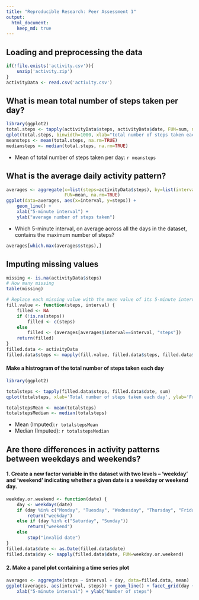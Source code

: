 ```yaml
---
title: "Reproducible Research: Peer Assessment 1"
output: 
  html_document:
    keep_md: true
---
```



## Loading and preprocessing the data

```r
if(!file.exists('activity.csv')){
    unzip('activity.zip')
}
activityData <- read.csv('activity.csv')
```

## What is mean total number of steps taken per day?

```r
library(ggplot2)
total.steps <- tapply(activityData$steps, activityData$date, FUN=sum, na.rm=TRUE)
qplot(total.steps, binwidth=1000, xlab="total number of steps taken each day")
meansteps <- mean(total.steps, na.rm=TRUE)
mediansteps <- median(total.steps, na.rm=TRUE)
```
* Mean of total number of steps taken per day: `r meansteps`

## What is the average daily activity pattern?
```r

averages <- aggregate(x=list(steps=activityData$steps), by=list(interval=activityData$interval),
                      FUN=mean, na.rm=TRUE)
ggplot(data=averages, aes(x=interval, y=steps)) +
    geom_line() +
    xlab("5-minute interval") +
    ylab("average number of steps taken")
```

* Which 5-minute interval, on average across all the days in the dataset, contains the maximum number of steps?

```r
averages[which.max(averages$steps),]
```

## Imputing missing values


```r
missing <- is.na(activityData$steps)
# How many missing
table(missing)
```


```r
# Replace each missing value with the mean value of its 5-minute interval
fill.value <- function(steps, interval) {
    filled <- NA
    if (!is.na(steps))
        filled <- c(steps)
    else
        filled <- (averages[averages$interval==interval, "steps"])
    return(filled)
}
filled.data <- activityData
filled.data$steps <- mapply(fill.value, filled.data$steps, filled.data$interval)
```



#### Make a histrogram of the total number of steps taken each day

```r
library(ggplot2)

totalsteps <- tapply(filled.data$steps, filled.data$date, sum)
qplot(totalsteps, xlab='Total number of steps taken each day', ylab='Frequency using binwidth 500', binwidth=500)

totalstepsMean <- mean(totalsteps)
totalstepsMedian <- median(totalsteps)
```

* Mean (Imputed):`r totalstepsMean`
* Median (Imputed): `r totalstepsMedian`


## Are there differences in activity patterns between weekdays and weekends?

#### 1. Create a new factor variable in the dataset with two levels – 'weekday' and 'weekend' indicating whether a given date is a weekday or weekend day.

```r
weekday.or.weekend <- function(date) {
    day <- weekdays(date)
    if (day %in% c("Monday", "Tuesday", "Wednesday", "Thursday", "Friday"))
        return("weekday")
    else if (day %in% c("Saturday", "Sunday"))
        return("weekend")
    else
        stop("invalid date")
}
filled.data$date <- as.Date(filled.data$date)
filled.data$day <- sapply(filled.data$date, FUN=weekday.or.weekend)
```

#### 2. Make a panel plot containing a time series plot

```r
averages <- aggregate(steps ~ interval + day, data=filled.data, mean)
ggplot(averages, aes(interval, steps)) + geom_line() + facet_grid(day ~ .) +
    xlab("5-minute interval") + ylab("Number of steps")
```
